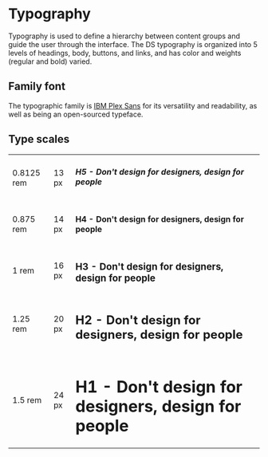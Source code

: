 # Typography

Typography is used to define a hierarchy between content groups and guide the user through the interface. The DS typography is organized into 5 levels of headings, body, buttons, and links, and has color and weights (regular and bold) varied.

## Family font

The typographic family is [IBM Plex Sans](https://www.ibm.com/plex/) for its versatility and readability, as well as being an open-sourced typeface.

## Type scales

<table>
  <tbody>
    <tr>
      <td>0.8125 rem</td>
      <td>13 px</td>
      <td>
        <h5 style={{ margin: 0 }}>H5 - Don't design for designers, design for people</h5>
      </td>
    </tr>
    <tr>
      <td>0.875 rem</td>
      <td>14 px</td>
      <td>
        <h4 style={{ margin: 0 }}>H4 - Don't design for designers, design for people</h4>
      </td>
    </tr>
    <tr>
      <td>1 rem</td>
      <td>16 px</td>
      <td>
        <h3 style={{ margin: 0 }}>H3 - Don't design for designers, design for people</h3>
      </td>
    </tr>
    <tr>
      <td>1.25 rem</td>
      <td>20 px</td>
      <td>
        <h2 style={{ margin: 0 }}>H2 - Don't design for designers, design for people</h2>
      </td>
    </tr>
    <tr>
      <td>1.5 rem</td>
      <td>24 px</td>
      <td>
        <h1 style={{ margin: 0 }}>H1 - Don't design for designers, design for people</h1>
      </td>
    </tr>
  </tbody>
</table>
